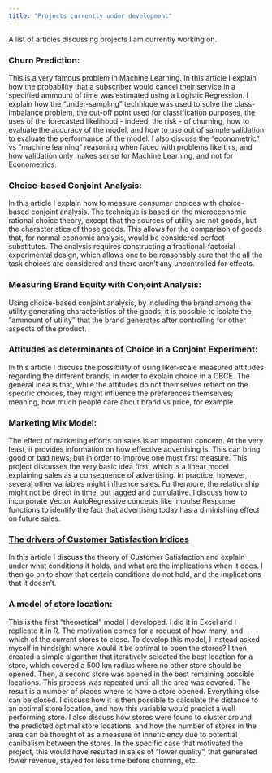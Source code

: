```yaml
---
title: "Projects currently under development"
---
```

A list of articles discussing projects I am currently working on. 

### Churn Prediction:
This is a very famous problem in Machine Learning. In this article I explain how the probability that a subscriber would cancel their service in a specified ammount of time was estimated using a Logistic Regression. I explain how the "under-sampling" technique was used to solve the class-imbalance problem, the cut-off point used for classification purposes, the uses of the forecasted likelihood - indeed, the risk - of churning,  how to evaluate the accuracy of the model, and how to use out of sample validation to evaluate the performance of the model. I also discuss the "econometric" vs "machine learning" reasoning when faced with problems like this, and how validation only makes sense for Machine Learning, and not for Econometrics. 

### Choice-based Conjoint Analysis: 
In this article I explain how to measure consumer choices with choice-based conjoint analysis. The technique is based on the microeconomic rational choice theory, except that the sources of utility are not goods, but the characteristics of those goods. This allows for the comparison of goods that, for normal economic analysis, would be considered perfect substitutes. The analysis requires constructing a fractional-factorial experimental design, which allows one to be reasonably sure that the all the task choices are considered and there aren't any uncontrolled for effects. 

### Measuring Brand Equity with Conjoint Analysis: 
Using choice-based conjoint analysis, by including the brand among the utility generating characteristics of the goods, it is possible to isolate the "ammount of utility" that the brand generates after controlling for other aspects of the product. 

### Attitudes as determinants of Choice in a Conjoint Experiment: 
In this article I discuss the possibility of using liker-scale measured attitudes regarding the different brands, in order to explain choice in a CBCE. The general idea is that, while the attitudes do not themselves reflect on the specific choices, they might influence the preferences themselves; meaning, how much people care about brand vs price, for example. 

### Marketing Mix Model:
The effect of marketing efforts on sales is an important concern. At the very least, it provides information on how effective advertising is. This can bring good or bad news, but in order to improve one must first measure. This project discusses the very basic idea first, which is a linear model explaining sales as a consequence of advertising. In practice, however, several other variables might influence sales. Furthermore, the relationship might not be direct in time, but lagged and cumulative. I discuss how to incorporate Vector AutoRegressive concepts like Impulse Response functions to identify the fact that advertising today has a diminishing effect on future sales. 

### [The drivers of Customer Satisfaction Indices](http://sdhector.github.io/satisfaction.html/)
In this article I discuss the theory of Customer Satisfaction and explain under what conditions it holds, and what are the implications when it does. I then go on to show that certain conditions do not hold, and the implications that it doesn't. 

### A model of store location: 
This is the first "theoretical" model I developed. I did it in Excel and I replicate it in R. The motivation comes for a request of how many, and which of the current stores to close. To develop this model, I instead asked myself in hindsigh: where would it be optimal to open the stores? I then created a simple algorithm that iteratively selected the best location for a store, which covered a 500 km radius where no other store should be opened. Then, a second store was opened in the best remaining possible locations. This process was repeated until all the area was covered. The result is a number of places where to have a store opened. Everything else can be closed. I discuss how it is then possible to calculate the distance to an optimal store location, and how this variable would predict a well performing store. I also discuss how stores were found to cluster around the predicted optimal store locations, and how the number of stores in the area can be thought of as a measure of inneficiency due to potential canibalism between the stores. In the specific case that motivated the project, this would have resulted in sales of "lower quality", that generated lower revenue, stayed for less time before churning, etc. 


